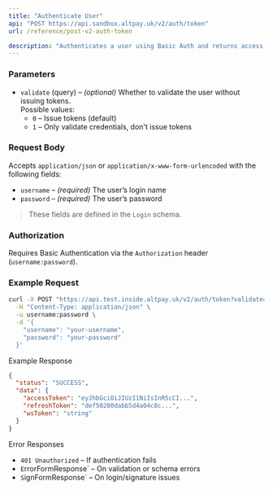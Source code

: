 ```yaml
---
title: "Authenticate User"
api: "POST https://api.sandbox.altpay.uk/v2/auth/token"
url: /reference/post-v2-auth-token

description: "Authenticates a user using Basic Auth and returns access tokens."
---
```


### Parameters

- `validate` (query) – *(optional)* Whether to validate the user without issuing tokens.  
  Possible values:  
  - `0` – Issue tokens (default)  
  - `1` – Only validate credentials, don't issue tokens  

### Request Body

Accepts `application/json` or `application/x-www-form-urlencoded` with the following fields:

- `username` – *(required)* The user’s login name  
- `password` – *(required)* The user’s password  

> These fields are defined in the `Login` schema.

### Authorization

Requires Basic Authentication via the `Authorization` header (`username:password`).

### Example Request

```bash
curl -X POST "https://api.test.inside.altpay.uk/v2/auth/token?validate=0" \
  -H "Content-Type: application/json" \
  -u username:password \
  -d '{
    "username": "your-username",
    "password": "your-password"
  }'
```

Example Response

```json
{
  "status": "SUCCESS",
  "data": {
    "accessToken": "eyJhbGciOiJIUzI1NiIsInR5cCI...",
    "refreshToken": "def50200dabb5d4a04c8c...",
    "wsToken": "string"
  }
}
```
Error Responses

- `401 Unauthorized` – If authentication fails
- `E`rrorFormResponse` – On validation or schema errors
- `S`ignFormResponse` – On login/signature issues